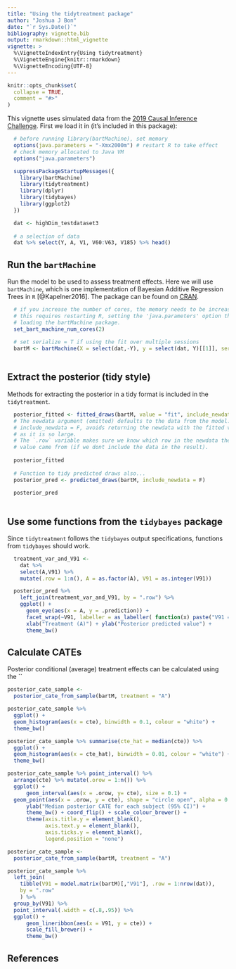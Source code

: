 ```yaml
---
title: "Using the tidytreatment package"
author: "Joshua J Bon"
date: "`r Sys.Date()`"
bibliography: vignette.bib
output: rmarkdown::html_vignette
vignette: >
  %\VignetteIndexEntry{Using tidytreatment}
  %\VignetteEngine{knitr::rmarkdown}
  %\VignetteEncoding{UTF-8}
---
```


```r
knitr::opts_chunk$set(
  collapse = TRUE,
  comment = "#>"
)
```

This vignette uses simulated data from the [2019 Causal Inference Challenge](https://www.mcgill.ca/epi-biostat-occh/news-events/atlantic-causal-inference-conference-2019/). First we load it in (it's included in this package):

```r

  # before running library(bartMachine), set memory
  options(java.parameters = "-Xmx2000m") # restart R to take effect
  # check memory allocated to Java VM
  options("java.parameters")

  suppressPackageStartupMessages({
    library(bartMachine)
    library(tidytreatment)
    library(dplyr)
    library(tidybayes)
    library(ggplot2)
  })

  dat <- highDim_testdataset3
  
  # a selection of data
  dat %>% select(Y, A, V1, V60:V63, V185) %>% head()

```

## Run the `bartMachine`

Run the model to be used to assess treatment effects. Here we will use `bartMachine`, which is one implementation of Bayesian Additive Regression Trees in `R` [@Kapelner2016]. The package can be found on [CRAN](https://cran.r-project.org/package=bartMachine).
 
```r

  # if you increase the number of cores, the memory needs to be increased,
  # this requires restarting R, setting the 'java.parameters' option then 
  # loading the bartMachine package.
  set_bart_machine_num_cores(2)
  
  # set serialize = T if using the fit over multiple sessions
  bartM <- bartMachine(X = select(dat,-Y), y = select(dat, Y)[[1]], serialize = T) 
  
```

## Extract the posterior (tidy style)

Methods for extracting the posterior in a tidy format is included in the `tidytreatment`.

```r

  posterior_fitted <- fitted_draws(bartM, value = "fit", include_newdata = F)
  # The newdata argument (omitted) defaults to the data from the model.
  # include_newdata = F, avoids returning the newdata with the fitted values
  # as it is so large. 
  # The `.row` variable makes sure we know which row in the newdata the fitted
  # value came from (if we dont include the data in the result).
  
  posterior_fitted
  
  # Function to tidy predicted draws also...
  posterior_pred <- predicted_draws(bartM, include_newdata = F)
  
  posterior_pred
  
```

## Use some functions from the `tidybayes` package

Since `tidytreatment` follows the `tidybayes` output specifications, functions from `tidybayes` should work.

```r

  treatment_var_and_V91 <- 
    dat %>% 
    select(A,V91) %>%
    mutate(.row = 1:n(), A = as.factor(A), V91 = as.integer(V91))

  posterior_pred %>%
    left_join(treatment_var_and_V91, by = ".row") %>%
    ggplot() + 
      geom_eye(aes(x = A, y = .prediction)) + 
      facet_wrap(~V91, labeller = as_labeller( function(x) paste("V91 =",x) ) ) +
      xlab("Treatment (A)") + ylab("Posterior predicted value") +
      theme_bw()

```

## Calculate CATEs

Posterior conditional (average) treatment effects can be calculated using the ``

```r

posterior_cate_sample <- 
  posterior_cate_from_sample(bartM, treatment = "A")

posterior_cate_sample %>% 
  ggplot() +
  geom_histogram(aes(x = cte), binwidth = 0.1, colour = "white") + 
  theme_bw()

posterior_cate_sample %>% summarise(cte_hat = median(cte)) %>%
  ggplot() +
  geom_histogram(aes(x = cte_hat), binwidth = 0.01, colour = "white") + 
  theme_bw()


```



```r

posterior_cate_sample %>% point_interval() %>%
  arrange(cte) %>% mutate(.orow = 1:n()) %>% 
  ggplot() + 
      geom_interval(aes(x = .orow, y= cte), size = 0.1) +
  geom_point(aes(x = .orow, y = cte), shape = "circle open", alpha = 0.1) + 
      ylab("Median posterior CATE for each subject (95% CI)") +
      theme_bw() + coord_flip() + scale_colour_brewer() +
      theme(axis.title.y = element_blank(), 
            axis.text.y = element_blank(), 
            axis.ticks.y = element_blank(),
            legend.position = "none")


```

```r

posterior_cate_sample <- 
  posterior_cate_from_sample(bartM, treatment = "A")

posterior_cate_sample %>% 
  left_join(
    tibble(V91 = model.matrix(bartM)[,"V91"], .row = 1:nrow(dat)),
    by = ".row"
    ) %>% 
  group_by(V91) %>%
  point_interval(.width = c(.8,.95)) %>%
  ggplot() + 
      geom_lineribbon(aes(x = V91, y = cte)) +
      scale_fill_brewer() +
      theme_bw()


```

## References
